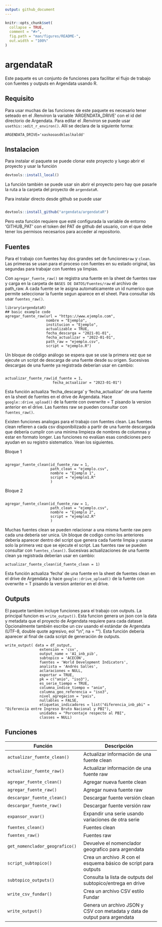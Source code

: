 ```yaml
---
output: github_document
---
```


<!-- README.md is generated from README.Rmd. Please edit that file -->

```r
knitr::opts_chunk$set(
  collapse = TRUE,
  comment = "#>",
  fig.path = "man/figures/README-",
  out.width = "100%"
)
```

# argendataR

<!-- badges: start -->
<!-- badges: end -->

Este paquete es un conjunto de funciones para facilitar el flujo de trabajo con fuentes y outputs en Argendata usando R.

## Requisito

Para usar muchas de las funciones de este paquete es necesario tener seteado en el .Renviron la variable 'ARGENDATA_DRIVE' con el id del directorio de Argendata. Para editar el .Renviron se puede usar `usethis::edit_r_environ()`. Allí se declara de la siguiente forma:

```
ARGENDATA_DRIVE='xaskooasdklaslkaldd'
```


## Instalacion

Para instalar el paquete se puede clonar este proyecto y luego abrir el proyecto y
usar la función

```r
devtools::install_local()
```

La función también se puede usar sin abrir el proyecto pero hay que pasarle la ruta a la carpeta del proyecto de `argendataR`. 

Para instalar directo desde github se puede usar

``` r

devtools::install_github("argendata/argendataR")

```
Pero esta función requiere que esté configurada la variable de entorno 'GITHUB_PAT' con el token del PAT de github del usuario, con el que debe tener los permisos necesarios para acceder al repositorio. 

## Fuentes

Para el trabajo con fuentes hay dos grandes set de funciones`raw` y `clean`. Las primeras se usan para el proceso con fuentes en su estado original, las segundas para trabajar con fuentes ya limpias.

Con `agregar_fuente_raw()` se registra una fuente en la sheet de fuentes raw y carga en la carpeta de `BASES DE DATOS/Fuentes/raw` el archivo de path_raw. A cada fuente se le asigna automaticamente un id numerico que permite seleccionar la fuente segun aparece en el sheet. Para consultar ids usar  `fuentes_raw()`. 

```
library(argendataR)
## basic example code
agregar_fuente_raw(url = "https://www.ejemplo.com",
                   nombre = "Ejemplo",
                   institucion = "Ejemplo",
                   actualizable = TRUE,
                   fecha_descarga = "2021-01-01",
                   fecha_actualizar = "2022-01-01",
                   path_raw = "ejemplo.csv",
                   script = "ejemplo.R")
```

Un bloque de código análogo se espera que se use la primera vez que se ejecute un script de descarga de una fuente desde su origen. Sucesivas descargas de una fuente ya registrada deberían usar en cambio:

```

actualizar_fuente_raw(id_fuente = 1,
                      fecha_actualizar = "2023-01-01")

```

Esta función actualiza 'fecha_descarga' y 'fecha_actualizar' de una fuente en la sheet de fuentes en el drive de Argendata. Hace `google::drive_upload()` de la fuente con overwrite = T pisando la version anterior en el drive. Las fuentes raw se pueden consultar con `fuentes_raw()`.


Existen funciones analogas para el trabajo con fuentes clean. Las fuentes clean refieren a cada csv disponibilizado a partir de una fuente descargada que debería cumplir con una minima limpieza de nombres de columnas y estar en formato longer. Las funciones no evalúan esas condiciones pero  ayudan en su registro sistematico. Vean los siguientes.

Bloque 1

```

agregar_fuente_clean(id_fuente_raw = 1,
                     path_clean = "ejemplo.csv",
                     nombre = "Ejemplo 1",
                     script = "ejemplo1.R"
                     )
```

Bloque 2

```

agregar_fuente_clean(id_fuente_raw = 1,
                     path_clean = "ejemplo.csv",
                     nombre = "Ejemplo 2",
                     script = "ejemplo2.R"
                     )

```

Muchas fuentes clean se pueden relacionar a una misma fuente raw pero cada una debería ser unica. Un bloque de codigo como los anteriores debería aparecer dentro del script que genera cada fuente limpia y usarse solo la primera vez que se ejecute el script. Las fuentes raw se pueden consultar con `fuentes_clean()`. Sucesivas actualizaciones de una fuente clean ya registrada deberían usar en cambio:

```
actualizar_fuente_clean(id_fuente_clean = 1)

```

Esta función actualiza 'fecha' de una fuente en la sheet de fuentes clean en el drive de Argendata y hace `google::drive_upload()` de la fuente con overwrite = T pisando la version anterior en el drive.

## Outputs

El paquete tambien incluye funciones para el trabajo con outputs. La principal funcion es `write_output()`. Esta funcion genera un json con la data y metadata que el proyecto de Argendata requiere para cada dataset. Opcionalmente también escribe un csv usando el estándar de Argendata (UTF-8, double quote agresivo, eol "\\n", na = ""). Esta función debería aparecer al final de cada script de generación de outputs. 

``` 
write_output( data = df_output,
                extension = 'csv',
                output_name = 'A1_inb_pib',
                subtopico = 'ACECON',
                fuentes = 'World Development Indicators',
                analista = 'Andrés Salles',
                aclaraciones = NULL,
                exportar = TRUE,
                pk = c("anio", "iso3"),
                es_serie_tiempo = TRUE,
                columna_indice_tiempo = "anio",
                columna_geo_referencia = "iso3",
                nivel_agregacion = "pais",
                nullables = FALSE,
                etiquetas_indicadores = list("diferencia_inb_pbi" = "Diferencia entre Ingreso Bruto Nacional y PBI"),
                unidades = "Porcentaje respecto al PBI",
                classes = NULL)

```




## Funciones

| Función | Descripción |
|---|---|
| `actualizar_fuente_clean()` | Actualizar información de una fuente clean |
| `actualizar_fuente_raw()` | Actualizar información de una fuente raw |
| `agregar_fuente_clean()` | Agregar nueva fuente clean |
| `agregar_fuente_raw()` | Agregar nueva fuente raw |
| `descargar_fuente_clean()` | Descargar fuente versión clean |
| `descargar_fuente_raw()` | Descargar fuente versión raw |
| `expansor_xvar()` | Expandir una serie usando variaciones de otra serie |
| `fuentes_clean()` | Fuentes clean |
| `fuentes_raw()` | Fuentes raw |
| `get_nomenclador_geografico()` | Devuelve el nomenclador geografico para argendata |
| `script_subtopico()` | Crea un archivo .R con el esquema básico de script para outputs |
| `subtopico_outputs()` | Consulta la lista de outputs del subtopico/entrega en drive |
| `write_csv_fundar()` | Crea un archivo CSV estilo Fundar |
| `write_output()` | Genera un archivo JSON y CSV con metadata y data de output para argendata |




